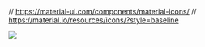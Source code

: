 // https://material-ui.com/components/material-icons/
// https://material.io/resources/icons/?style=baseline

![](/ipfs/Qmc2apfKdUf3eYPP8pJuYe7wAe5mgb27o9CPrTNRoMPShs#anxi.jpg)
